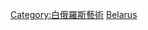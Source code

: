 {{Commonscat|Architecture of Belarus}}

[[Category:白俄羅斯藝術|Category:白俄羅斯藝術]]
[[Category:欧洲各国建筑|Belarus]]